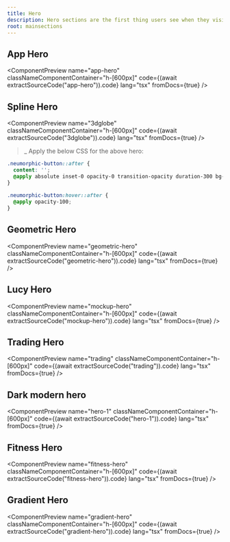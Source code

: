 ```yaml
---
title: Hero
description: Hero sections are the first thing users see when they visit your site. They are a great way to showcase your product and its features.
root: mainsections
---
```



## App Hero

<ComponentPreview
  name="app-hero"
  classNameComponentContainer="h-[600px]"
  code={(await extractSourceCode("app-hero")).code}
  lang="tsx"
  fromDocs={true}
/>

## Spline Hero

<ComponentPreview
  name="3dglobe"
  classNameComponentContainer="h-[600px]"
  code={(await extractSourceCode("3dglobe")).code}
  lang="tsx"
  fromDocs={true}
/>

>_ Apply the below CSS for the above hero:

```css
.neumorphic-button::after {
  content: '';
  @apply absolute inset-0 opacity-0 transition-opacity duration-300 bg-gradient-to-br from-[#9b87f5]/20 to-transparent rounded-full;
}
  
.neumorphic-button:hover::after {
  @apply opacity-100;
}
``` 

## Geometric Hero

<ComponentPreview
  name="geometric-hero"
  classNameComponentContainer="h-[600px]"
  code={(await extractSourceCode("geometric-hero")).code}
  lang="tsx"
  fromDocs={true}
/>

## Lucy Hero

<ComponentPreview
  name="mockup-hero"
  classNameComponentContainer="h-[600px]"
  code={(await extractSourceCode("mockup-hero")).code}
  lang="tsx"
  fromDocs={true}
/>

## Trading Hero

<ComponentPreview
  name="trading"
  classNameComponentContainer="h-[600px]"
  code={(await extractSourceCode("trading")).code}
  lang="tsx"
  fromDocs={true}
/>

## Dark modern hero

<ComponentPreview
  name="hero-1"
  classNameComponentContainer="h-[600px]"
  code={(await extractSourceCode("hero-1")).code}
  lang="tsx"
  fromDocs={true}
/>

## Fitness Hero

<ComponentPreview
  name="fitness-hero"
  classNameComponentContainer="h-[600px]"
  code={(await extractSourceCode("fitness-hero")).code}
  lang="tsx"
  fromDocs={true}
/>

## Gradient Hero

<ComponentPreview
  name="gradient-hero"
  classNameComponentContainer="h-[600px]"
  code={(await extractSourceCode("gradient-hero")).code}
  lang="tsx"
  fromDocs={true}
/>
